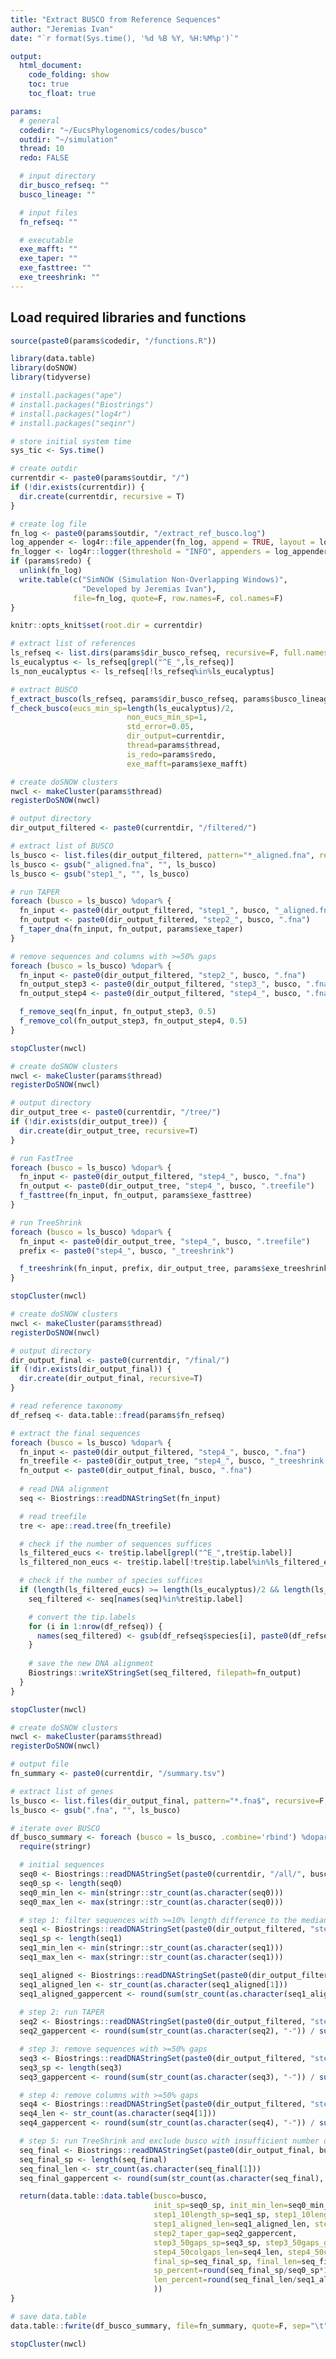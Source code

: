 ```yaml
---
title: "Extract BUSCO from Reference Sequences"
author: "Jeremias Ivan"
date: "`r format(Sys.time(), '%d %B %Y, %H:%M%p')`"

output:
  html_document:
    code_folding: show
    toc: true
    toc_float: true

params:
  # general
  codedir: "~/EucsPhylogenomics/codes/busco"
  outdir: "~/simulation"
  thread: 10
  redo: FALSE

  # input directory
  dir_busco_refseq: ""
  busco_lineage: ""

  # input files
  fn_refseq: ""

  # executable
  exe_mafft: ""
  exe_taper: ""
  exe_fasttree: ""
  exe_treeshrink: ""
---
```


## Load required libraries and functions
```r
source(paste0(params$codedir, "/functions.R"))

library(data.table)
library(doSNOW)
library(tidyverse)
```

```r
# install.packages("ape")
# install.packages("Biostrings")
# install.packages("log4r")
# install.packages("seqinr")

# store initial system time
sys_tic <- Sys.time()

# create outdir
currentdir <- paste0(params$outdir, "/")
if (!dir.exists(currentdir)) {
  dir.create(currentdir, recursive = T)
}

# create log file
fn_log <- paste0(params$outdir, "/extract_ref_busco.log")
log_appender <- log4r::file_appender(fn_log, append = TRUE, layout = log4r::default_log_layout())
fn_logger <- log4r::logger(threshold = "INFO", appenders = log_appender)
if (params$redo) {
  unlink(fn_log)
  write.table(c("SimNOW (Simulation Non-Overlapping Windows)",
                "Developed by Jeremias Ivan"),
              file=fn_log, quote=F, row.names=F, col.names=F)
}

knitr::opts_knit$set(root.dir = currentdir)
```

```r
# extract list of references
ls_refseq <- list.dirs(params$dir_busco_refseq, recursive=F, full.names=F)
ls_eucalyptus <- ls_refseq[grepl("^E_",ls_refseq)]
ls_non_eucalyptus <- ls_refseq[!ls_refseq%in%ls_eucalyptus]

# extract BUSCO
f_extract_busco(ls_refseq, params$dir_busco_refseq, params$busco_lineage, currentdir, params$redo)
f_check_busco(eucs_min_sp=length(ls_eucalyptus)/2,
                          non_eucs_min_sp=1,
                          std_error=0.05,
                          dir_output=currentdir,
                          thread=params$thread,
                          is_redo=params$redo,
                          exe_mafft=params$exe_mafft)
```

```r
# create doSNOW clusters
nwcl <- makeCluster(params$thread)
registerDoSNOW(nwcl)

# output directory
dir_output_filtered <- paste0(currentdir, "/filtered/")

# extract list of BUSCO
ls_busco <- list.files(dir_output_filtered, pattern="*_aligned.fna", recursive=F, full.names=F)
ls_busco <- gsub("_aligned.fna", "", ls_busco)
ls_busco <- gsub("step1_", "", ls_busco)

# run TAPER
foreach (busco = ls_busco) %dopar% {
  fn_input <- paste0(dir_output_filtered, "step1_", busco, "_aligned.fna")
  fn_output <- paste0(dir_output_filtered, "step2_", busco, ".fna")
  f_taper_dna(fn_input, fn_output, params$exe_taper)
}

# remove sequences and columns with >=50% gaps
foreach (busco = ls_busco) %dopar% {
  fn_input <- paste0(dir_output_filtered, "step2_", busco, ".fna")
  fn_output_step3 <- paste0(dir_output_filtered, "step3_", busco, ".fna")
  fn_output_step4 <- paste0(dir_output_filtered, "step4_", busco, ".fna")

  f_remove_seq(fn_input, fn_output_step3, 0.5)
  f_remove_col(fn_output_step3, fn_output_step4, 0.5)
}

stopCluster(nwcl)
```

```r
# create doSNOW clusters
nwcl <- makeCluster(params$thread)
registerDoSNOW(nwcl)

# output directory
dir_output_tree <- paste0(currentdir, "/tree/")
if (!dir.exists(dir_output_tree)) {
  dir.create(dir_output_tree, recursive=T)
}

# run FastTree
foreach (busco = ls_busco) %dopar% {
  fn_input <- paste0(dir_output_filtered, "step4_", busco, ".fna")
  fn_output <- paste0(dir_output_tree, "step4_", busco, ".treefile")
  f_fasttree(fn_input, fn_output, params$exe_fasttree)
}

# run TreeShrink
foreach (busco = ls_busco) %dopar% {
  fn_input <- paste0(dir_output_tree, "step4_", busco, ".treefile")
  prefix <- paste0("step4_", busco, "_treeshrink")

  f_treeshrink(fn_input, prefix, dir_output_tree, params$exe_treeshrink)
}

stopCluster(nwcl)
```

```r
# create doSNOW clusters
nwcl <- makeCluster(params$thread)
registerDoSNOW(nwcl)

# output directory
dir_output_final <- paste0(currentdir, "/final/")
if (!dir.exists(dir_output_final)) {
  dir.create(dir_output_final, recursive=T)
}

# read reference taxonomy
df_refseq <- data.table::fread(params$fn_refseq)

# extract the final sequences
foreach (busco = ls_busco) %dopar% {
  fn_input <- paste0(dir_output_filtered, "step4_", busco, ".fna")
  fn_treefile <- paste0(dir_output_tree, "step4_", busco, "_treeshrink.treefile")
  fn_output <- paste0(dir_output_final, busco, ".fna")
    
  # read DNA alignment
  seq <- Biostrings::readDNAStringSet(fn_input)

  # read treefile
  tre <- ape::read.tree(fn_treefile)

  # check if the number of sequences suffices
  ls_filtered_eucs <- tre$tip.label[grepl("^E_",tre$tip.label)]
  ls_filtered_non_eucs <- tre$tip.label[!tre$tip.label%in%ls_filtered_eucs]

  # check if the number of species suffices
  if (length(ls_filtered_eucs) >= length(ls_eucalyptus)/2 && length(ls_filtered_non_eucs) >= 1) {
    seq_filtered <- seq[names(seq)%in%tre$tip.label]

    # convert the tip.labels
    for (i in 1:nrow(df_refseq)) {
      names(seq_filtered) <- gsub(df_refseq$species[i], paste0(df_refseq$species[i], "_", df_refseq$section[i], "_", df_refseq$subgenus[i]), names(seq_filtered))
    }
    
    # save the new DNA alignment
    Biostrings::writeXStringSet(seq_filtered, filepath=fn_output)
  }
}

stopCluster(nwcl)
```

```r
# create doSNOW clusters
nwcl <- makeCluster(params$thread)
registerDoSNOW(nwcl)

# output file
fn_summary <- paste0(currentdir, "/summary.tsv")

# extract list of genes
ls_busco <- list.files(dir_output_final, pattern="*.fna$", recursive=F, full.names=F)
ls_busco <- gsub(".fna", "", ls_busco)

# iterate over BUSCO
df_busco_summary <- foreach (busco = ls_busco, .combine='rbind') %dopar% {
  require(stringr)

  # initial sequences
  seq0 <- Biostrings::readDNAStringSet(paste0(currentdir, "/all/", busco, ".fna"))
  seq0_sp <- length(seq0)
  seq0_min_len <- min(stringr::str_count(as.character(seq0)))
  seq0_max_len <- max(stringr::str_count(as.character(seq0)))

  # step 1: filter sequences with >=10% length difference to the median length
  seq1 <- Biostrings::readDNAStringSet(paste0(dir_output_filtered, "step1_", busco, ".fna"))
  seq1_sp <- length(seq1)
  seq1_min_len <- min(stringr::str_count(as.character(seq1)))
  seq1_max_len <- max(stringr::str_count(as.character(seq1)))

  seq1_aligned <- Biostrings::readDNAStringSet(paste0(dir_output_filtered, "step1_", busco, "_aligned.fna"))
  seq1_aligned_len <- str_count(as.character(seq1_aligned[1]))
  seq1_aligned_gappercent <- round(sum(str_count(as.character(seq1_aligned), "-")) / sum(str_count(as.character(seq1_aligned))) * 100, 3)
  
  # step 2: run TAPER
  seq2 <- Biostrings::readDNAStringSet(paste0(dir_output_filtered, "step2_", busco, ".fna"))
  seq2_gappercent <- round(sum(str_count(as.character(seq2), "-")) / sum(str_count(as.character(seq2))) * 100, 3)

  # step 3: remove sequences with >=50% gaps
  seq3 <- Biostrings::readDNAStringSet(paste0(dir_output_filtered, "step3_", busco, ".fna"))
  seq3_sp <- length(seq3)
  seq3_gappercent <- round(sum(str_count(as.character(seq3), "-")) / sum(str_count(as.character(seq3))) * 100, 3)

  # step 4: remove columns with >=50% gaps
  seq4 <- Biostrings::readDNAStringSet(paste0(dir_output_filtered, "step4_", busco, ".fna"))
  seq4_len <- str_count(as.character(seq4[1]))
  seq4_gappercent <- round(sum(str_count(as.character(seq4), "-")) / sum(str_count(as.character(seq4))) * 100, 3)

  # step 5: run TreeShrink and exclude busco with insufficient number of species
  seq_final <- Biostrings::readDNAStringSet(paste0(dir_output_final, busco, ".fna"))
  seq_final_sp <- length(seq_final)
  seq_final_len <- str_count(as.character(seq_final[1]))
  seq_final_gappercent <- round(sum(str_count(as.character(seq_final), "-")) / sum(str_count(as.character(seq_final))) * 100, 3)

  return(data.table::data.table(busco=busco,
                                init_sp=seq0_sp, init_min_len=seq0_min_len, init_max_len=seq0_max_len,
                                step1_10length_sp=seq1_sp, step1_10length_min_len=seq1_min_len, step1_10length_max_len=seq1_max_len,
                                step1_aligned_len=seq1_aligned_len, step1_aligned_gap=seq1_aligned_gappercent,
                                step2_taper_gap=seq2_gappercent,
                                step3_50gaps_sp=seq3_sp, step3_50gaps_gap=seq3_gappercent,
                                step4_50colgaps_len=seq4_len, step4_50colgaps_gap=seq4_gappercent,
                                final_sp=seq_final_sp, final_len=seq_final_len, final_gap=seq_final_gappercent,
                                sp_percent=round(seq_final_sp/seq0_sp*100,3),
                                len_percent=round(seq_final_len/seq1_aligned_len*100,3)
                                ))
}

# save data.table
data.table::fwrite(df_busco_summary, file=fn_summary, quote=F, sep="\t")

stopCluster(nwcl)
```